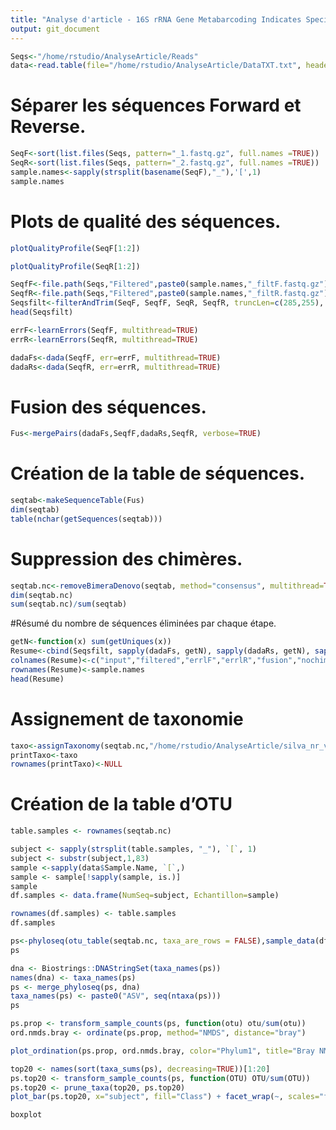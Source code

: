 ```yaml
---
title: "Analyse d'article - 16S rRNA Gene Metabarcoding Indicates Species-Characteristic Micrbiomes in Deep-sea Benthic Foraminifera."
output: git_document
---
```


```r
Seqs<-"/home/rstudio/AnalyseArticle/Reads"
data<-read.table(file="/home/rstudio/AnalyseArticle/DataTXT.txt", header=TRUE, sep=",")
```


# Séparer les séquences Forward et Reverse.
```r
SeqF<-sort(list.files(Seqs, pattern="_1.fastq.gz", full.names =TRUE))
SeqR<-sort(list.files(Seqs, pattern="_2.fastq.gz", full.names =TRUE))
sample.names<-sapply(strsplit(basename(SeqF),"_"),'[',1)
sample.names
```

# Plots de qualité des séquences.
```r
plotQualityProfile(SeqF[1:2])
```
```r
plotQualityProfile(SeqR[1:2])
```

```r
SeqfF<-file.path(Seqs,"Filtered",paste0(sample.names,"_filtF.fastq.gz"))
SeqfR<-file.path(Seqs,"Filtered",paste0(sample.names,"_filtR.fastq.gz"))
Seqsfilt<-filterAndTrim(SeqF, SeqfF, SeqR, SeqfR, truncLen=c(285,255), trimLeft=c(10,10), maxN=0, maxEE=c(2,2), truncQ=2,rm.phix=TRUE, compress=TRUE, multithread=TRUE)
head(Seqsfilt)
```

```r
errF<-learnErrors(SeqfF, multithread=TRUE)
errR<-learnErrors(SeqfR, multithread=TRUE)
```

```r
dadaFs<-dada(SeqfF, err=errF, multithread=TRUE)
dadaRs<-dada(SeqfR, err=errR, multithread=TRUE)
```

# Fusion des séquences.
```r
Fus<-mergePairs(dadaFs,SeqfF,dadaRs,SeqfR, verbose=TRUE)
```

# Création de la table de séquences.
```r
seqtab<-makeSequenceTable(Fus)
dim(seqtab)
table(nchar(getSequences(seqtab)))
```

# Suppression des chimères.
```r
seqtab.nc<-removeBimeraDenovo(seqtab, method="consensus", multithread=TRUE,verbose=TRUE)
dim(seqtab.nc)
sum(seqtab.nc)/sum(seqtab)
```

#Résumé du nombre de séquences éliminées par chaque étape.

```r
getN<-function(x) sum(getUniques(x))
Resume<-cbind(Seqsfilt, sapply(dadaFs, getN), sapply(dadaRs, getN), sapply(Fus, getN),rowSums(seqtab.nc))
colnames(Resume)<-c("input","filtered","errlF","errlR","fusion","nochim")
rownames(Resume)<-sample.names
head(Resume)
```

# Assignement de taxonomie

```r
taxo<-assignTaxonomy(seqtab.nc,"/home/rstudio/AnalyseArticle/silva_nr_v132_train_set.fa.gz", multithread=TRUE)
printTaxo<-taxo
rownames(printTaxo)<-NULL
```

# Création de la table d'OTU
```r
table.samples <- rownames(seqtab.nc)

subject <- sapply(strsplit(table.samples, "_"), `[`, 1)
subject <- substr(subject,1,83)
sample <-sapply(data$Sample.Name, `[`,)
sample <- sample[!sapply(sample, is.)]
sample
df.samples <- data.frame(NumSeq=subject, Echantillon=sample)

rownames(df.samples) <- table.samples
df.samples
```


```r
ps<-phyloseq(otu_table(seqtab.nc, taxa_are_rows = FALSE),sample_data(df.samples), tax_table(taxo))
ps
```

```r
dna <- Biostrings::DNAStringSet(taxa_names(ps))
names(dna) <- taxa_names(ps)
ps <- merge_phyloseq(ps, dna)
taxa_names(ps) <- paste0("ASV", seq(ntaxa(ps)))
ps
```

```r
ps.prop <- transform_sample_counts(ps, function(otu) otu/sum(otu))
ord.nmds.bray <- ordinate(ps.prop, method="NMDS", distance="bray")
```

```r
plot_ordination(ps.prop, ord.nmds.bray, color="Phylum1", title="Bray NMDS")
```

```r
top20 <- names(sort(taxa_sums(ps), decreasing=TRUE))[1:20]
ps.top20 <- transform_sample_counts(ps, function(OTU) OTU/sum(OTU))
ps.top20 <- prune_taxa(top20, ps.top20)
plot_bar(ps.top20, x="subject", fill="Class") + facet_wrap(~, scales="free_x")
```

```r
boxplot
```


